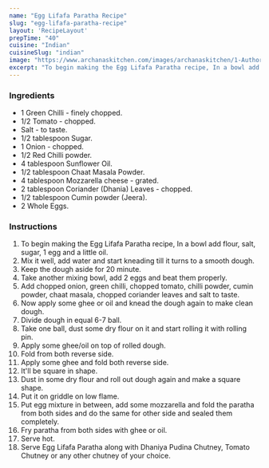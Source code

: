---
name: "Egg Lifafa Paratha Recipe"
slug: "egg-lifafa-paratha-recipe"
layout: 'RecipeLayout'
prepTime: "40"
cuisine: "Indian"
cuisineSlug: "indian"
image: "https://www.archanaskitchen.com/images/archanaskitchen/1-Author/pooja/Egg_Lifafa_Paratha.jpg"
excerpt: "To begin making the Egg Lifafa Paratha recipe, In a bowl add flour, salt, sugar, 1 egg and a little oil"
---

### Ingredients

- 1 Green Chilli - finely chopped.
- 1/2 Tomato - chopped.
- Salt - to taste.
- 1/2 tablespoon Sugar.
- 1 Onion - chopped.
- 1/2 Red Chilli powder.
- 4 tablespoon Sunflower Oil.
- 1/2 tablespoon Chaat Masala Powder.
- 4 tablespoon Mozzarella cheese - grated.
- 2 tablespoon Coriander (Dhania) Leaves - chopped.
- 1/2 tablespoon Cumin powder (Jeera).
- 2 Whole Eggs.

### Instructions

1. To begin making the Egg Lifafa Paratha recipe, In a bowl add flour, salt, sugar, 1 egg and a little oil.
1. Mix it well, add water and start kneading till it turns to a smooth dough.
1. Keep the dough aside for 20 minute.
1. Take another mixing bowl, add 2 eggs and beat them properly.
1. Add chopped onion, green chilli, chopped tomato, chilli powder, cumin powder, chaat masala, chopped coriander leaves and salt to taste.
1. Now apply some ghee or oil and knead the dough again to make clean dough.
1. Divide dough in equal 6-7 ball.
1. Take one ball, dust some dry flour on it and start rolling it with rolling pin.
1. Apply some ghee/oil on top of rolled dough.
1. Fold from both reverse side.
1. Apply some ghee and fold both reverse side.
1. It'll be square in shape.
1. Dust in some dry flour and roll out dough again and make a square shape.
1. Put it on griddle on low flame.
1. Put egg mixture in between, add some mozzarella and fold the paratha from both sides and do the same for other side and sealed them completely.
1. Fry paratha from both sides with ghee or oil.
1. Serve hot.
1. Serve Egg Lifafa Paratha along with Dhaniya Pudina Chutney, Tomato Chutney or any other chutney of your choice.
